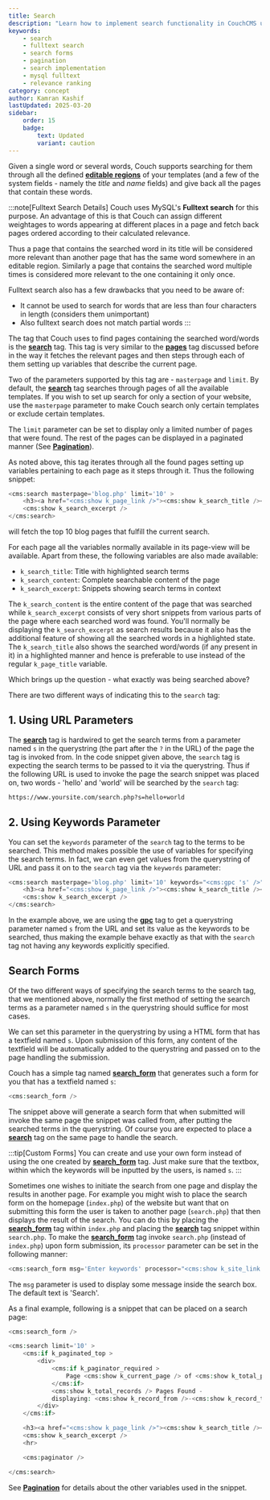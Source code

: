 ```yaml
---
title: Search
description: "Learn how to implement search functionality in CouchCMS using fulltext search capabilities"
keywords:
    - search
    - fulltext search
    - search forms
    - pagination
    - search implementation
    - mysql fulltext
    - relevance ranking
category: concept
author: Kamran Kashif
lastUpdated: 2025-03-20
sidebar:
    order: 15
    badge:
        text: Updated
        variant: caution
---
```


Given a single word or several words, Couch supports searching for them through all the defined [**editable regions**](./editable-regions/) of your templates (and a few of the system fields - namely the *title* and *name* fields) and give back all the pages that contain these words.

:::note[Fulltext Search Details]
Couch uses MySQL's **Fulltext search** for this purpose. An advantage of this is that Couch can assign different weightages to words appearing at different places in a page and fetch back pages ordered according to their calculated relevance.

Thus a page that contains the searched word in its title will be considered more relevant than another page that has the same word somewhere in an editable region. Similarly a page that contains the searched word multiple times is considered more relevant to the one containing it only once.

Fulltext search also has a few drawbacks that you need to be aware of:

- It cannot be used to search for words that are less than four characters in length (considers them unimportant)
- Also fulltext search does not match partial words
:::

The tag that Couch uses to find pages containing the searched word/words is the [**search**](../../tags-reference/search/) tag. This tag is very similar to the [**pages**](../../tags-reference/pages/) tag discussed before in the way it fetches the relevant pages and then steps through each of them setting up variables that describe the current page.

Two of the parameters supported by this tag are - `masterpage` and `limit`. By default, the [**search**](../../tags-reference/search/) tag searches through pages of all the available templates. If you wish to set up search for only a section of your website, use the `masterpage` parameter to make Couch search only certain templates or exclude certain templates.

The `limit` parameter can be set to display only a limited number of pages that were found. The rest of the pages can be displayed in a paginated manner (See [**Pagination**](../pagination/)).

As noted above, this tag iterates through all the found pages setting up variables pertaining to each page as it steps through it. Thus the following snippet:

```php title="Basic Search Example" "limit='10'"
<cms:search masterpage='blog.php' limit='10' >
    <h3><a href="<cms:show k_page_link />"><cms:show k_search_title /></a></h3>
    <cms:show k_search_excerpt />
</cms:search>
```

will fetch the top 10 blog pages that fulfill the current search.

For each page all the variables normally available in its page-view will be available. Apart from these, the following variables are also made available:

- `k_search_title`: Title with highlighted search terms
- `k_search_content`: Complete searchable content of the page
- `k_search_excerpt`: Snippets showing search terms in context

The `k_search_content` is the entire content of the page that was searched while `k_search_excerpt` consists of very short snippets from various parts of the page where each searched word was found. You'll normally be displaying the `k_search_excerpt` as search results because it also has the additional feature of showing all the searched words in a highlighted state. The `k_search_title` also shows the searched word/words (if any present in it) in a highlighted manner and hence is preferable to use instead of the regular `k_page_title` variable.

Which brings up the question - what exactly was being searched above?

There are two different ways of indicating this to the `search` tag:

## 1. Using URL Parameters

The [**search**](../../tags-reference/search/) tag is hardwired to get the search terms from a parameter named `s` in the querystring (the part after the `?` in the URL) of the page the tag is invoked from. In the code snippet given above, the `search` tag is expecting the search terms to be passed to it via the querystring. Thus if the following URL is used to invoke the page the search snippet was placed on, two words - 'hello' and 'world' will be searched by the `search` tag:

```txt title="Search URL Example"
https://www.yoursite.com/search.php?s=hello+world
```

## 2. Using Keywords Parameter

You can set the `keywords` parameter of the `search` tag to the terms to be searched. This method makes possible the use of variables for specifying the search terms. In fact, we can even get values from the querystring of URL and pass it on to the `search` tag via the `keywords` parameter:

```php title="Search with Keywords Parameter" "keywords="<cms:gpc 's' />""
<cms:search masterpage='blog.php' limit='10' keywords="<cms:gpc 's' />" >
    <h3><a href="<cms:show k_page_link />"><cms:show k_search_title /></a></h3>
    <cms:show k_search_excerpt />
</cms:search>
```

In the example above, we are using the [**gpc**](../../tags-reference/gpc/) tag to get a querystring parameter named `s` from the URL and set its value as the keywords to be searched, thus making the example behave exactly as that with the `search` tag not having any keywords explicitly specified.

## Search Forms

Of the two different ways of specifying the search terms to the search tag, that we mentioned above, normally the first method of setting the search terms as a parameter named `s` in the querystring should suffice for most cases.

We can set this parameter in the querystring by using a HTML form that has a textfield named `s`. Upon submission of this form, any content of the textfield will be automatically added to the querystring and passed on to the page handling the submission.

Couch has a simple tag named [**search_form**](../../tags-reference/search_form/) that generates such a form for you that has a textfield named `s`:

```php title="Basic Search Form"
<cms:search_form />
```

The snippet above will generate a search form that when submitted will invoke the same page the snippet was called from, after putting the searched terms in the querystring. Of course you are expected to place a [**search**](../../tags-reference/search/) tag on the same page to handle the search.

:::tip[Custom Forms]
You can create and use your own form instead of using the one created by [**search_form**](../../tags-reference/search_form/) tag. Just make sure that the textbox, within which the keywords will be inputted by the users, is named `s`.
:::

Sometimes one wishes to initiate the search from one page and display the results in another page. For example you might wish to place the search form on the homepage (`index.php`) of the website but want that on submitting this form the user is taken to another page (`search.php`) that then displays the result of the search. You can do this by placing the [**search_form**](../../tags-reference/search_form/) tag within `index.php` and placing the [**search**](../../tags-reference/search/) tag snippet within `search.php`. To make the [**search_form**](../../tags-reference/search_form/) tag invoke `search.php` (instead of `index.php`) upon form submission, its `processor` parameter can be set in the following manner:

```php title="Search Form with Custom Processor"
<cms:search_form msg='Enter keywords' processor="<cms:show k_site_link />search.php" />
```

The `msg` parameter is used to display some message inside the search box. The default text is 'Search'.

As a final example, following is a snippet that can be placed on a search page:

```php title="Complete Search Implementation"
<cms:search_form />

<cms:search limit='10' >
    <cms:if k_paginated_top >
        <div>
            <cms:if k_paginator_required >
                Page <cms:show k_current_page /> of <cms:show k_total_pages /><br>
            </cms:if>
            <cms:show k_total_records /> Pages Found -
            displaying: <cms:show k_record_from />-<cms:show k_record_to />
        </div>
    </cms:if>

    <h3><a href="<cms:show k_page_link />"><cms:show k_search_title /></a></h3>
    <cms:show k_search_excerpt />
    <hr>

    <cms:paginator />

</cms:search>
```

See [**Pagination**](../pagination/) for details about the other variables used in the snippet.
